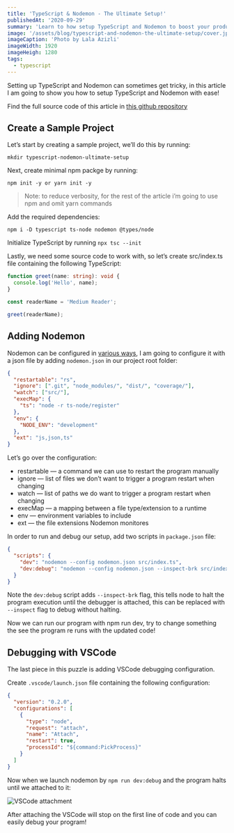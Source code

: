 ```yaml
---
title: 'TypeScript & Nodemon - The Ultimate Setup!'
publishedAt: '2020-09-29'
summary: 'Learn to how setup TypeScript and Nodemon to boost your productivity and develop with ease!'
image: '/assets/blog/typescript-and-nodemon-the-ultimate-setup/cover.jpg'
imageCaption: 'Photo by Lala Azizli'
imageWidth: 1920
imageHeigh: 1280
tags:
  - typescript
---
```


Setting up TypeScript and Nodemon can sometimes get tricky, in this article I am going to show you how to setup TypeScript and Nodemon with ease!

Find the full source code of this article in [this github repository](https://github.com/talohana/typescript-nodemon-ultimate-setup)

## Create a Sample Project

Let’s start by creating a sample project, we’ll do this by running:

```shell
mkdir typescript-nodemon-ultimate-setup
```

Next, create minimal npm packge by running:

```shell
npm init -y or yarn init -y
```

> Note: to reduce verbosity, for the rest of the article i’m going to use npm and omit yarn commands

Add the required dependencies:

```shell
npm i -D typescript ts-node nodemon @types/node
```

Initialize TypeScript by running `npx tsc --init`

Lastly, we need some source code to work with, so let’s create src/index.ts file containing the following TypeScript:

```ts
function greet(name: string): void {
  console.log('Hello', name);
}

const readerName = 'Medium Reader';

greet(readerName);
```

## Adding Nodemon

Nodemon can be configured in [various ways](https://github.com/remy/nodemon#config-files),
I am going to configure it with a json file by adding `nodemon.json` in our project root folder:

```json
{
  "restartable": "rs",
  "ignore": [".git", "node_modules/", "dist/", "coverage/"],
  "watch": ["src/"],
  "execMap": {
    "ts": "node -r ts-node/register"
  },
  "env": {
    "NODE_ENV": "development"
  },
  "ext": "js,json,ts"
}
```

Let’s go over the configuration:

- restartable — a command we can use to restart the program manually
- ignore — list of files we don’t want to trigger a program restart when changing
- watch — list of paths we do want to trigger a program restart when changing
- execMap — a mapping between a file type/extension to a runtime
- env — environment variables to include
- ext — the file extensions Nodemon monitores

In order to run and debug our setup, add two scripts in `package.json` file:

```json
{
  "scripts": {
    "dev": "nodemon --config nodemon.json src/index.ts",
    "dev:debug": "nodemon --config nodemon.json --inspect-brk src/index.ts"
  }
}
```

Note the `dev:debug` script adds `--inspect-brk` flag, this tells node to halt the program execution until the debugger is attached, this can be replaced with
`--inspect` flag to debug without halting.

Now we can run our program with npm run dev, try to change something the see the program re runs with the updated code!

## Debugging with VSCode

The last piece in this puzzle is adding VSCode debugging configuration.

Create `.vscode/launch.json` file containing the following configuration:

```json
{
  "version": "0.2.0",
  "configurations": [
    {
      "type": "node",
      "request": "attach",
      "name": "Attach",
      "restart": true,
      "processId": "${command:PickProcess}"
    }
  ]
}
```

Now when we launch nodemon by `npm run dev:debug` and the program halts until we attached to it:

<Image
  src="/assets/blog/typescript-and-nodemon-the-ultimate-setup/attach.jpg"
  alt="VSCode attachment"
  width={1000}
  height={111}
/>

After attaching the VSCode will stop on the first line of code and you can easily debug your program!
